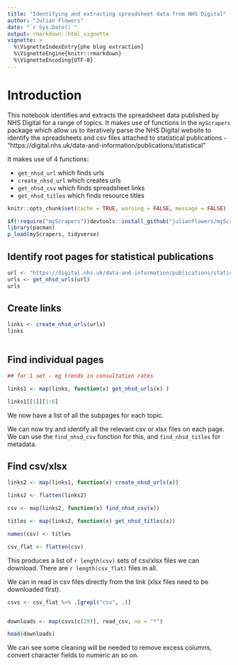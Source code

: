 ```yaml
---
title: "Identifying and extracting spreadsheet data from NHS Digital"
author: "Julian Flowers"
date: "`r Sys.Date()`"
output: rmarkdown::html_vignette
vignette: >
  %\VignetteIndexEntry{phe blog extraction}
  %\VignetteEngine{knitr::rmarkdown}
  %\VignetteEncoding{UTF-8}
---
```


# Introduction

This notebook identifies and extracts the spreadsheet data published by NHS Digital for a range of topics. It makes use of functions in the `myScrapers` package which allow us to iteratively parse the NHS Digital website to identify the spreadsheets and csv files attached to statistical publications - "https://digital.nhs.uk/data-and-information/publications/statistical"


It makes use of 4 functions:

* `get_nhsd_url` which finds urls
* `create_nhsd_url` which creates urls 
* `get_nhsd_csv` which finds spreadsheet links
* `get_nhsd_titles` which finds resource titles



```r

knitr::opts_chunk$set(cache = TRUE, warning = FALSE, message = FALSE)

if(!require("myScrapers"))devtools::install_github("julianflowers/myScrapers")
library(pacman)
p_load(myScrapers, tidyverse)

```


## Identify root pages for statistical publications

```r

url <- "https://digital.nhs.uk/data-and-information/publications/statistical"
urls <- get_nhsd_urls(url)
urls

```


## Create links

```r

links <- create_nhsd_urls(urls)
links



```

## Find individual pages

```r
## for 1 set - eg trends in consultation rates

links1 <- map(links, function(x) get_nhsd_urls(x) )

links1[[1]][1:6]
```

We now have a list of all the subpages for each topic.

We can now try and identify all the relevant csv or xlsx files on each page. We can use the `find_nhsd_csv` function for this, and `find_nhsd_titles`  for metadata.

## Find csv/xlsx

```r
links2 <- map(links1, function(x) create_nhsd_urls(x))

links2 <- flatten(links2)

csv <- map(links2, function(x) find_nhsd_csv(x))

titles <- map(links2, function(x) get_nhsd_titles(x))

names(csv) <- titles

csv_flat <- flatten(csv)

```

This produces a list of `r length(csv)` sets of csv/xlsx files we can download. There are `r length(csv_flat)` files in all.

We can in read in csv files directly from the link (xlsx files need to be downloaded first).

```r
csvs <- csv_flat %>% .[grepl("csv", .)] 


downloads <- map(csvs[c(29)], read_csv, na = "*")

head(downloads)
```

We can see some cleaning will be needed to remove excess columns, convert character fields to numeric an so on.


